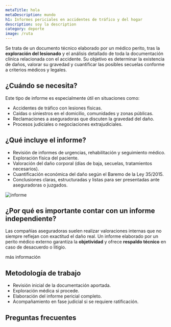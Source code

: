```yaml
---
metaTitle: hola
metaDescription: mundo
h1: Informes periciales en accidentes de tráfico y del hogar
description: soy la description
category: deporte
image: /ruta
---
```



Se trata de un documento técnico elaborado por un médico perito, tras la **exploración del lesionado** y el análisis detallado de toda la documentación clínica relacionada con el accidente. Su objetivo es determinar la existencia de daños, valorar su gravedad y cuantificar las posibles secuelas conforme a criterios médicos y legales.

<ServiceForm heading="contacta conmigo" />

## ¿Cuándo se necesita?

Este tipo de informe es especialmente útil en situaciones como:

- Accidentes de tráfico con lesiones físicas.
- Caídas o siniestros en el domicilio, comunidades y zonas públicas.
- Reclamaciones a aseguradoras que discuten la gravedad del daño.
- Procesos judiciales o negociaciones extrajudiciales.

<CtaLinks modifier="service-page" />

## ¿Qué incluye el informe?

- Revisión de informes de urgencias, rehabilitación y seguimiento médico.
- Exploración física del paciente.
- Valoración del daño corporal (días de baja, secuelas, tratamientos necesarios).
- Cuantificación económica del daño según el Baremo de la Ley 35/2015.
- Conclusiones claras, estructuradas y listas para ser presentadas ante aseguradoras o juzgados.

<Image
  src="/img/services/informe-medico-pericial.jpeg"
  alt="informe"
  height={1200}
  width={750}
/>

## ¿Por qué es importante contar con un informe independiente?

Las compañías aseguradoras suelen realizar valoraciones internas que no siempre reflejan con exactitud el daño real. Un informe elaborado por un perito médico externo garantiza la **objetividad** y ofrece **respaldo técnico** en caso de desacuerdo o litigio.

<MainCta modifier="service-page">más información</MainCta>

## Metodología de trabajo

- Revisión inicial de la documentación aportada.
- Exploración médica si procede.
- Elaboración del informe pericial completo.
- Acompañamiento en fase judicial si se requiere ratificación.

## Preguntas frecuentes

<FAQ faqs={FAQ_ACCIDENTES_DE_TRAFICO_Y_HOGAR} />
